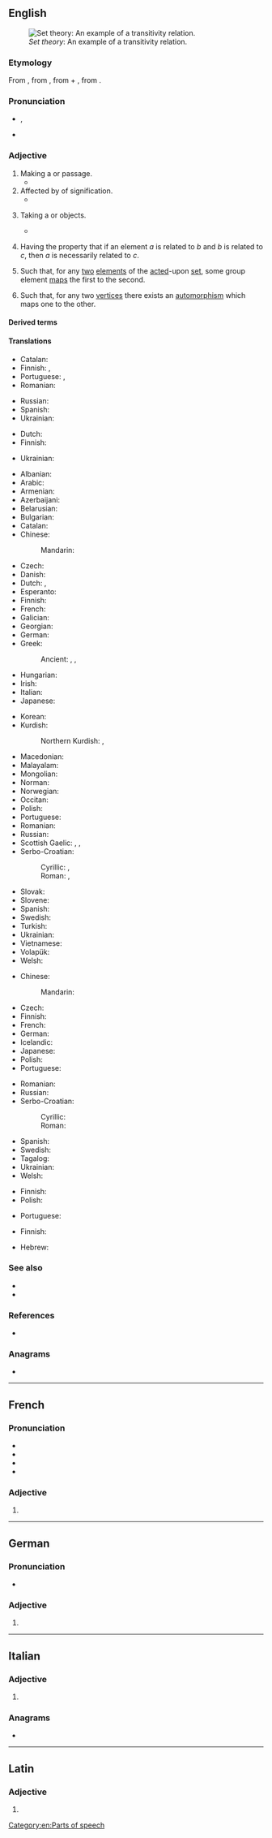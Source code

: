 ==English==
[[File:Transitive.PNG|thumb|''Set theory'': An example of a transitivity relation.]]

===Etymology===
From {{etyl|la|en}} {{m|la|trānsitīvus}}, from {{m|la|trānsitus}}, from {{m|la|trāns||across}} + {{m|la|itus}}, from {{m|la|eō||to go}}.

===Pronunciation===
* {{enPR|trăn'zĭtĭv}}, {{IPA|en|/ˈtɹænzɪtɪv/}}
* {{audio|en|en-us-transitive.ogg|Audio (US)}}

===Adjective===
{{en-adj|-}}

# Making a {{l|en|transit}} or passage.
#* {{quote-book|en|year=1841-1843|author=[[w:Ralph Waldo Emerson|Ralph Waldo Emerson]]|title=The Poet|passage=For all symbols are fluxional; all language is vehicular and '''''transitive''''', and is good, as ferries and horses are, for conveyance, not as farms and houses are, for homestead.}}
# Affected by {{l|en|transference}} of signification.
#* {{quote-book|en|year=1843|title=A System of Logic, Ratiocinative and Inductive|author=[[w:John Stuart Mill|John Stuart Mill]]|passage=By far the greater part of the '''transitive''' or derivative applications of words depend on casual and unaccountable caprices of the feelings or the fancy.}}
# {{lb|en|grammar|of a verb}} Taking a {{l|en|direct object}} or objects.
#: {{ant|en|intransitive}}
#: {{ux|en|The English verb "to notice" is a '''transitive''' verb, because we say things like "She noticed <em>a problem</em>".}}
#* {{quote-book|en|year=1908|author=[[w:G. K. Chesterton|G. K. Chesterton]]|title=Orthodoxy|passage=Men have tried to turn "revolutionise" from a '''transitive''' to an intransitive verb.}}
# {{lb|en|set theory|of a [[relation]] on a [[set]]}} Having the property that if an element ''a'' is related to ''b'' and ''b'' is related to ''c'', then ''a'' is necessarily related to ''c''.
#: {{ant|en|intransitive|nontransitive}}
#: {{ux|en|"Is an ancestor of" is a '''transitive''' relation: if Alice is an ancestor of Bob, and Bob is an ancestor of Carol, then Alice is an ancestor of Carol.}}
# {{lb|en|algebra|of a [[group action]]}} Such that, for any [[two]] [[element]]s of the [[act]]ed-upon [[set]], some group element [[map]]s the first to the second.
# {{lb|en|graph theory|of a [[graph]]}} Such that, for any two [[vertex|vertices]] there exists an [[automorphism]] which maps one to the other.

====Derived terms====
{{der4|en
|ambitransitive|bitransitive|ditransitive|monotransitive|unitransitive
|complex transitive|quasi-transitive|semi-transitive
|transitively|transitiveness|transitive verb
}}

====Translations====
{{trans-top|making a transit or passage}}
* Catalan: {{t+|ca|transitiu}}
* Finnish: {{t+|fi|siirtyvä}}, {{t+|fi|kulkeva}}
* Portuguese: {{t+|pt|transitivo}}, {{t+|pt|transitório}}
* Romanian: {{t+|ro|tranzitiv}}
{{trans-mid}}
* Russian: {{t+|ru|перехо́дный}}
* Spanish: {{t+|es|transitivo}}
* Ukrainian: {{t+|uk|перехідни́й}}
{{trans-bottom}}

{{trans-top|affected by transference of signification}}
* Dutch: {{t+|nl|overdrachtelijk}}
* Finnish: {{t+|fi|muuttuva}}
{{trans-mid}}
* Ukrainian: {{t|uk|о́бразний}}
{{trans-bottom}}

{{trans-top|grammar, of a verb: taking an object or objects}}
* Albanian: {{t+|sq|kalimtar}}
* Arabic: {{t|ar|مُتَعَدٍّ}} {{qualifier|indefinite}}
* Armenian: {{t+|hy|անցողական}}
* Azerbaijani: {{t+|az|təsirli}}
* Belarusian: {{t|be|перахо́дны}}
* Bulgarian: {{t+|bg|прехо́ден}}
* Catalan: {{t+|ca|transitiu}}
* Chinese:
*: Mandarin: {{t+|cmn|及物|tr=jíwù}}
* Czech: {{t+|cs|přechodný}}
* Danish: {{t+|da|transitiv}}
* Dutch: {{t+|nl|overgankelijk}}, {{t+|nl|transitief}}
* Esperanto: {{t+|eo|transitiva}}
* Finnish: {{t+|fi|transitiivinen}}
* French: {{t+|fr|transitif}}
* Galician: {{t|gl|transitivo}}
* Georgian: {{t|ka|გარდამავალი}}
* German: {{t+|de|transitiv}}
* Greek: {{t+|el|μεταβατικός}}
*: Ancient: {{t|grc|μεταβατικός}}, {{t|grc|ἀλλοπαθής}}, {{t|grc|διαβιβαστικός}}
* Hungarian: {{t+|hu|tárgyas}}
* Irish: {{t|ga|aistreach}}
* Italian: {{t+|it|transitivo}}
* Japanese: {{t|ja|他動|tr=たどう, tadō}}
{{trans-mid}}
* Korean: {{t|ko|타동(他動)}}
* Kurdish:
*: Northern Kurdish: {{t+|kmr|têper}}, {{t+|kmr|gerguhêz}}
* Macedonian: {{t|mk|преоден}}
* Malayalam: {{t|ml|സകർമ്മകക്രിയ}}
* Mongolian: {{t+|mn|тусах}}
* Norman: {{t|nrf|transitif}}
* Norwegian: {{t+|no|transitiv}}
* Occitan: {{t+|oc|transitiu}}
* Polish: {{t+|pl|przechodni}}
* Portuguese: {{t+|pt|transitivo}}
* Romanian: {{t+|ro|tranzitiv}}
* Russian: {{t+|ru|перехо́дный}}
* Scottish Gaelic: {{t|gd|aisigeach}}, {{t|gd|aistreach}}, {{t|gd|asdolach}}
* Serbo-Croatian:
*: Cyrillic: {{t|sh|пре́лазан}}, {{t|sh|прије́лазан}}
*: Roman: {{t+|sh|prélazan}}, {{t+|sh|prijélazan}}
* Slovak: {{t|sk|prechodný}}
* Slovene: {{t|sl|prehoden}}
* Spanish: {{t+|es|transitivo}}
* Swedish: {{t+|sv|transitiv}}
* Turkish: {{t+|tr|geçişli}}
* Ukrainian: {{t+|uk|перехідни́й}}
* Vietnamese: {{t+|vi|ngoại }}
* Volapük: {{t+|vo|loveädik}}
* Welsh: {{t+|cy|anghyflawn}}
{{trans-bottom}}

{{trans-top|set theory, of a relation on a set}}
* Chinese:
*: Mandarin: {{t+|cmn|传递性|tr=chuándìxìng}}
* Czech: {{t+|cs|tranzitivní}}
* Finnish: {{t+|fi|transitiivinen}}
* French: {{t+|fr|transitif}}
* German: {{t+|de|transitiv}}
* Icelandic: {{t|is|gegnvirkur}}
* Japanese: {{t|ja|推移的|tr=すいいてき, suiiteki}}
* Polish: {{t+|pl|przechodni}}
* Portuguese: {{t+|pt|transitivo}}
{{trans-mid}}
* Romanian: {{t+|ro|tranzitiv}}
* Russian: {{t+|ru|перехо́дный}}
* Serbo-Croatian:
*: Cyrillic: {{t|sh|тра̏нзитӣван}}
*: Roman: {{t+|sh|trȁnzitīvan}}
* Spanish: {{t+|es|transitivo}}
* Swedish: {{t+|sv|transitiv}}
* Tagalog: {{t|tl|palipat}}
* Ukrainian: {{t+|uk|перехідни́й}}
* Welsh: {{t|cy|trosaidd}}
{{trans-bottom}}

{{trans-top|of a group action}}
* Finnish: {{t+|fi|transitiivinen}}
* Polish: {{t|pl|tranzytywny}}
{{trans-mid}}
* Portuguese: {{t+|pt|transitivo}}
{{trans-bottom}}

{{trans-top|of a graph}}
* Finnish: {{t+|fi|transitiivinen}}
{{trans-mid}}
* Hebrew: {{t|he|טרנזיטיבי}}
{{trans-bottom}}

===See also===
* {{l|en|reflexive}}<!--mathematics sense-->
* {{l|en|symmetric}}<!--mathematics sense-->

===References===
* {{R:Webster 1913}}

===Anagrams===
* {{anagrams|en|a=aeiinrsttv|revisitant}}

[[Category:en:Parts of speech]]

----

==French==

===Pronunciation===
* {{fr-IPA}}
* {{audio|fr|LL-Q150 (fra)-WikiLucas00-transitive.wav|Audio}}
* {{rhymes|fr|iv}}
* {{homophones|fr|transitives}}

===Adjective===
{{head|fr|adjective form}}

# {{feminine singular of|fr|transitif}}

----

==German==

===Pronunciation===
* {{audio|de|De-transitive.ogg|Audio}}

===Adjective===
{{head|de|adjective form}}

# {{de-adj form of|transitiv}}

----

==Italian==

===Adjective===
{{it-adj-form|f-p}}

# {{adj form of|it|transitivo||f|p}}

===Anagrams===
* {{anagrams|it|a=aeiinrsttv|intervista|intestarvi|intraviste|rinvestita|rinvitaste|strinatevi|vetrinasti|vetrinista}}

----

==Latin==

===Adjective===
{{la-adj-form|trānsitīve}}

# {{inflection of|la|trānsitīvus||voc|m|s}}